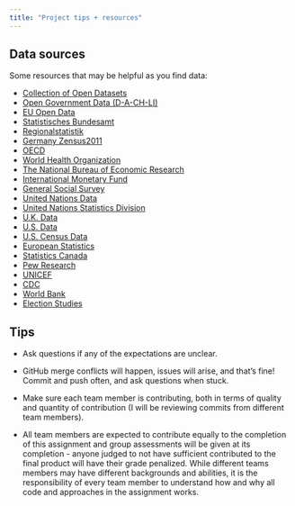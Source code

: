 ```yaml
---
title: "Project tips + resources"
---
```


## Data sources

Some resources that may be helpful as you find data:

-   [Collection of Open Datasets](https://github.com/awesomedata/awesome-public-datasets)
-   [Open Government Data (D-A-CH-LI)](https://www.govdata.de)
-   [EU Open Data](https://data.europa.eu/euodp/en/home)
-   [Statistisches Bundesamt](https://www-genesis.destatis.de/genesis/online/data)
-   [Regionalstatistik](https://www.regionalstatistik.de/genesis/online/)
-   [Germany Zensus2011](https://www.zensus2011.de/DE/Home/Aktuelles/DemografischeGrunddaten.html?nn=559100)
-   [OECD](https://data.oecd.org)
-   [World Health Organization](https://www.who.int/gho/database/en/)
-   [The National Bureau of Economic Research](https://data.nber.org/data/)
-   [International Monetary Fund](https://data.imf.org/?sk=388DFA60-1D26-4ADE-B505-A05A558D9A42&sId=1479329328660)
-   [General Social Survey](http://gss.norc.org/)
-   [United Nations Data](http://data.un.org/)
-   [United Nations Statistics Division](https://unstats.un.org/home/)
-   [U.K. Data](https://data.gov.uk/)
-   [U.S. Data](https://www.data.gov/)
-   [U.S. Census Data](https://www.census.gov/data.html)
-   [European Statistics](https://ec.europa.eu/eurostat/)
-   [Statistics Canada](https://www.statcan.gc.ca/eng/start)
-   [Pew Research](https://www.pewresearch.org/download-datasets/)
-   [UNICEF](https://data.unicef.org/)
-   [CDC](https://www.cdc.gov/datastatistics/index.html)
-   [World Bank](https://datacatalog.worldbank.org/)
-   [Election Studies](https://electionstudies.org//)

## Tips

-   Ask questions if any of the expectations are unclear.

-   GitHub merge conflicts will happen, issues will arise, and that's fine! Commit and push often, and ask questions when stuck.

-   Make sure each team member is contributing, both in terms of quality and quantity of contribution (I will be reviewing commits from different team members).

-   All team members are expected to contribute equally to the completion of this assignment and group assessments will be given at its completion - anyone judged to not have sufficient contributed to the final product will have their grade penalized. While different teams members may have different backgrounds and abilities, it is the responsibility of every team member to understand how and why all code and approaches in the assignment works.

